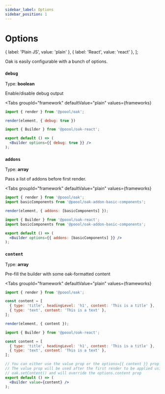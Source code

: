 ```yaml
---
sidebar_label: Options
sidebar_position: 1
---
```


# Options


  { label: 'Plain JS', value: 'plain' },
  { label: 'React', value: 'react' },
];

Oak is easily configurable with a bunch of options.

### `debug`

Type: __boolean__

Enable/disable debug output

<Tabs
  groupId="framework"
  defaultValue="plain"
  values={frameworks}
>
  <TabItem value="plain">

```javascript
import { render } from '@poool/oak';

render(element, { debug: true })
```

  </TabItem>

  <TabItem value="react">

```jsx
import { Builder } from '@poool/oak-react';

export default () => (
  <Builder options={{ debug: true }} />
);
```

  </TabItem>
</Tabs>


### `addons`

Type: __array__

Pass a list of addons before first render.

<Tabs
  groupId="framework"
  defaultValue="plain"
  values={frameworks}
>
  <TabItem value="plain">

```javascript
import { render } from '@poool/oak';
import basicComponents from '@poool/oak-addon-basic-components';

render(element, { addons: [basicComponents] });
```

  </TabItem>

  <TabItem value="react">

```jsx
import { Builder } from '@poool/oak-react';
import basicComponents from '@poool/oak-addon-basic-components';

export default () => (
  <Builder options={{ addons: [basicComponents] }} />
);
```

  </TabItem>
</Tabs>


### `content`

Type: __array__

Pre-fill the builder with some oak-formatted content

<Tabs
  groupId="framework"
  defaultValue="plain"
  values={frameworks}
>
  <TabItem value="plain">

```javascript
import { render } from '@poool/oak';

const content = [
  { type: 'title', headingLevel: 'h1', content: 'This is a title' },
  { type: 'text', content: 'This is a text' },
];

render(element, { content });
```

  </TabItem>

  <TabItem value="react">

```jsx
import { Builder } from '@poool/oak-react';

const content = [
  { type: 'title', headingLevel: 'h1', content: 'This is a title' },
  { type: 'text', content: 'This is a text' },
];

// You can either use the value prop or the options={{ content }} prop
// The value prop will be used after the first render to be applied using
// oak.setContent() and will override the options.content prop
export default () => (
  <Builder value={content} />
);
```

  </TabItem>
</Tabs>
